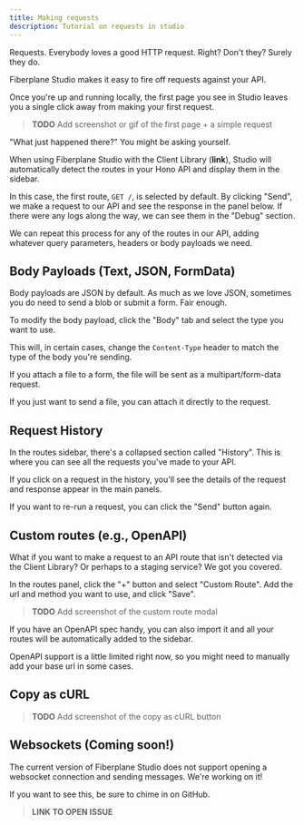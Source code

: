 ```yaml
---
title: Making requests
description: Tutorial on requests in studio
---
```



Requests. Everybody loves a good HTTP request. Right? Don't they? Surely they do.

Fiberplane Studio makes it easy to fire off requests against your API.

Once you're up and running locally, the first page you see in Studio leaves you a single click away from making your first request.

> **TODO** Add screenshot or gif of the first page + a simple request

"What just happened there?" You might be asking yourself.

When using Fiberplane Studio with the Client Library (**link**), Studio will automatically detect the routes in your Hono API and display them in the sidebar.

In this case, the first route, `GET /`, is selected by default. By clicking "Send", we make a request to our API and see the response in the panel below.
If there were any logs along the way, we can see them in the "Debug" section.

We can repeat this process for any of the routes in our API, adding whatever query parameters, headers or body payloads we need.

## Body Payloads (Text, JSON, FormData)

Body payloads are JSON by default. As much as we love JSON, sometimes you do need to send a blob or submit a form. Fair enough.

To modify the body payload, click the "Body" tab and select the type you want to use.

This will, in certain cases, change the `Content-Type` header to match the type of the body you're sending.

If you attach a file to a form, the file will be sent as a multipart/form-data request.

If you just want to send a file, you can attach it directly to the request.

## Request History

In the routes sidebar, there's a collapsed section called "History". This is where you can see all the requests you've made to your API.

If you click on a request in the history, you'll see the details of the request and response appear in the main panels.

If you want to re-run a request, you can click the "Send" button again.

## Custom routes (e.g., OpenAPI)

What if you want to make a request to an API route that isn't detected via the Client Library? Or perhaps to a staging service? We got you covered.

In the routes panel, click the "+" button and select "Custom Route". Add the url and method you want to use, and click "Save".

> **TODO** Add screenshot of the custom route modal

If you have an OpenAPI spec handy, you can also import it and all your routes will be automatically added to the sidebar.

<Aside>
OpenAPI support is a little limited right now, so you might need to manually add your base url in some cases.
</Aside>


## Copy as cURL

> **TODO** Add screenshot of the copy as cURL button

## Websockets (Coming soon!)

The current version of Fiberplane Studio does not support opening a websocket connection and sending messages. We're working on it!

If you want to see this, be sure to chime in on GitHub.

> **LINK TO OPEN ISSUE**
